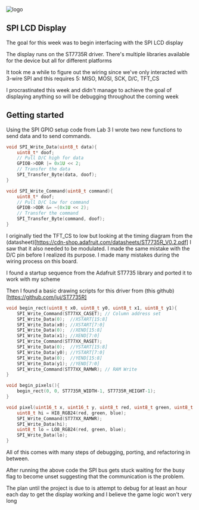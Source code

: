 
<div className={styles["Welcome"]}>

<div className={styles["logo"]}>
  <img src={projectPhoto} className={styles["mainPhoto"]} alt="logo" />
</div>

## SPI LCD Display

The goal for this week was to begin interfacing with the SPI LCD display  

The display runs on the ST7735R driver. There's multiple libraries available for the device but all for different platforms  

It took me a while to figure out the wiring since we've only interacted with 3-wire SPI and this requires 5: MISO, MOSI, SCK, D/C, TFT_CS  

I procrastinated this week and didn't manage to achieve the goal of displaying anything so will be debugging throughout the coming week

## Getting started  

Using the SPI GPIO setup code from Lab 3 I wrote two new functions to send data and to send commands.

```c
void SPI_Write_Data(uint8_t data){
	uint8_t* doof;
	// Pull D/C high for data
	GPIOB->ODR |= 0x1U << 2;
	// Transfer the data
	SPI_Transfer_Byte(data, doof);
}
```

```c
void SPI_Write_Command(uint8_t command){
	uint8_t* doof;
	// Pull D/C low for command
	GPIOB->ODR &= ~(0x1U << 2);
	// Transfer the command
	SPI_Transfer_Byte(command, doof);
}
```

I originally tied the TFT_CS to low but looking at the timing diagram from the (datasheet)[https://cdn-shop.adafruit.com/datasheets/ST7735R_V0.2.pdf]
I saw that it also needed to be modulated. I made the same mistake with the D/C pin before I realized its purpose. I made many mistakes during the
wiring process on this board.

I found a startup sequence from the Adafruit ST7735 library and ported it to work with my scheme

Then I found a basic drawing scripts for this driver from (this github)[https://github.com/juj/ST7735R]

```c
void begin_rect(uint8_t x0, uint8_t y0, uint8_t x1, uint8_t y1){
	SPI_Write_Command(ST77XX_CASET); // Column address set
	SPI_Write_Data(0);  //XSTART[15:8]
	SPI_Write_Data(x0); //XSTART[7:0]
	SPI_Write_Data(0);  //XEND[15:8]
	SPI_Write_Data(x1); //XEND[7:0]
	SPI_Write_Command(ST77XX_RASET);
	SPI_Write_Data(0);  //YSTART[15:8]
	SPI_Write_Data(y0); //YSTART[7:0]
	SPI_Write_Data(0);  //YEND[15:8]
	SPI_Write_Data(y1); //YEND[7:0]
	SPI_Write_Command(ST77XX_RAMWR); // RAM Write
}

void begin_pixels(){
	begin_rect(0, 0, ST7735R_WIDTH-1, ST7735R_HEIGHT-1);
}

void pixel(uint16_t x, uint16_t y, uint8_t red, uint8_t green, uint8_t blue){
	uint8_t hi = HI8_RGB24(red, green, blue);
	SPI_Write_Command(ST77XX_RAMWR);
	SPI_Write_Data(hi);
	uint8_t lo = LO8_RGB24(red, green, blue);
	SPI_Write_Data(lo);
}
```

All of this comes with many steps of debugging, porting, and refactoring in between.

After running the above code the SPI bus gets stuck waiting for the busy flag to become unset suggesting that the communication is the problem.

The plan until the project is due to is attempt to debug for at least an hour each day to get the display working and I believe the game logic won't
very long
</div>